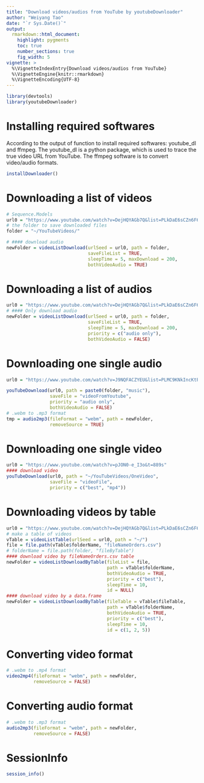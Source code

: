 ```yaml
---
title: "Download videos/audios from YouTube by youtubeDownloader"
author: "Weiyang Tao"
date: "`r Sys.Date()`"
output: 
  rmarkdown::html_document:
    highlight: pygments
    toc: true
    number_sections: true
    fig_width: 5
vignette: >
  %\VignetteIndexEntry{Download videos/audios from YouTube}
  %\VignetteEngine{knitr::rmarkdown}
  %\VignetteEncoding{UTF-8}
---
```



```r
library(devtools)
library(youtubeDownloader)
```

# Installing required softwares
According to the output of \code{installDownloader} function to install required softwares: youtube_dl and ffmpeg.
The youtube_dl is a python package, which is used to trace the true video URL from YouTube.
The ffmpeg software is to convert video/audio formats.
```r
installDownloader()
```


# Downloading a list of videos
```r
# Sequence.Models
url0 = "https://www.youtube.com/watch?v=DejHQYAGb7Q&list=PLkDaE6sCZn6F6wUI9tvS_Gw1vaFAx6rd6"
# the folder to save downloaded files
folder = "~/YouTubeVideos/" 

# #### download audio
newFolder = videoListDownload(urlSeed = url0, path = folder, 
                              saveFileList = TRUE, 
                              sleepTime = 5, maxDownload = 200, 
                              bothVideoAudio = TRUE)
```

# Downloading a list of audios
```r
url0 = "https://www.youtube.com/watch?v=DejHQYAGb7Q&list=PLkDaE6sCZn6F6wUI9tvS_Gw1vaFAx6rd6"
# #### Only download audio
newFolder = videoListDownload(urlSeed = url0, path = folder, 
                              saveFileList = TRUE, 
                              sleepTime = 5, maxDownload = 200, 
                              priority = c("audio only"), 
                              bothVideoAudio = FALSE)
```


# Downloading one single audio
```r
url0 = "https://www.youtube.com/watch?v=J9NQFACZYEU&list=PLMC9KNkIncKtPzgY-5rmhvj7fax8fdxoj&index=PLMC9KNkIncKtPzgY-5rmhvj7fax8fdxoj"

youTubeDownload(url0, path = paste0(folder, "music"),
                saveFile = "videoFromYoutube", 
                priority = "audio only", 
                bothVideoAudio = FALSE)
# .webm to .mp3 format
tmp = audio2mp3(fileFormat = "webm", path = newFolder, 
                removeSource = TRUE)
```


# Downloading one single video
```r
url0 = "https://www.youtube.com/watch?v=pJON0-e_I3o&t=889s"
#### download video
youTubeDownload(url0, path = "~/YouTubeVideos/OneVideo", 
                saveFile = "videoFile",
                priority = c("best", "mp4"))
```


# Downloading videos by table
```r
url0 = "https://www.youtube.com/watch?v=DejHQYAGb7Q&list=PLkDaE6sCZn6F6wUI9tvS_Gw1vaFAx6rd6"
# make a table of videos
vTable = videoListTable(urlSeed = url0, path = "~/")
file = file.path(vTable$folderName, "fileNameOrders.csv")
# folderName = file.path(folder, "fileByTable")
#### download video by fileNameOrders.csv table
newFolder = videoListDownloadByTable(fileList = file, 
                                     path = vTable$folderName, 
                                     bothVideoAudio = TRUE, 
                                     priority = c("best"), 
                                     sleepTime = 10, 
                                     id = NULL)
#### download video by a data.frame
newFolder = videoListDownloadByTable(fileTable = vTable$fileTable, 
                                     path = vTable$folderName, 
                                     bothVideoAudio = TRUE, 
                                     priority = c("best"), 
                                     sleepTime = 10, 
                                     id = c(1, 2, 5))
```


# Converting video format 
```r
# .webm to .mp4 format
video2mp4(fileFormat = "webm", path = newFolder, 
          removeSource = FALSE)
```


# Converting audio format 
```r
# .webm to .mp3 format
audio2mp3(fileFormat = "webm", path = newFolder, 
          removeSource = FALSE)
```

# SessionInfo
```r
session_info()
```

